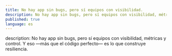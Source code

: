 ```yaml
---
title: No hay app sin bugs, pero sí equipos con visibilidad.
description: No hay app sin bugs, pero sí equipos con visibilidad, métricas y control. Y eso —más que el código perfecto— es lo que construye resiliencia.
published: true
language: es
---
```

description: No hay app sin bugs, pero sí equipos con visibilidad, métricas y control. Y eso —más que el código perfecto— es lo que construye resiliencia.
